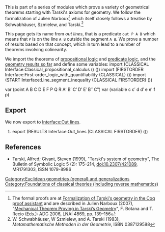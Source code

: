 {{interfaces
| imports = [[Interface:Line segment inequality]]
| exports = [[Interface:Out lines]]
}}

This is part of a series of modules which prove a variety of geometrical theorems starting with Tarski's axioms for geometry. We follow the formalization of Julien Narboux<ref>The formal proofs are at [http://www.lix.polytechnique.fr/Labo/Julien.Narboux/tarski.html Formalization of Tarski's geometry in the Coq proof assistant] and are described in Julien Narboux (2007), "[http://citeseerx.ist.psu.edu/viewdoc/summary?doi=10.1.1.158.8614 Mechanical Theorem Proving in Tarski’s Geometry]", F. Botana and T. Recio (Eds.): ADG 2006, LNAI 4869, pp. 139–156</ref> which itself closely follows a treatise by Schwabhäuser, Szmielew, and Tarski.<ref>W. Schwabhäuser, W Szmielew, and A. Tarski (1983), ''Metamathematische Methoden in der Geometrie'', ISBN 0387129588</ref>

This page gets its name from ''out lines'', that is a predicate <code>out P A B</code> which means that <code>P</code> is on the line <code>A B</code> outside the segment <code>A B</code>. We prove a number of results based on that concept, which in turn lead to a number of theorems involving colinearity.

We import the theorems of [[Interface:Classical propositional calculus|propositional logic]] and [[Interface:First-order logic with quantifiability|predicate logic]], and the [[Interface:Line segment inequality|geometry results so far]] and define some variables:
<jh>
import (CLASSICAL Interface:Classical_propositional_calculus () ())
import (FIRSTORDER Interface:First-order_logic_with_quantifiability (CLASSICAL) ())
import (START Interface:Line_segment_inequality (CLASSICAL FIRSTORDER) ())

var (point A B C D E F P Q R A′ B′ C′ D′ E′ B″ C″)
var (variable c c′ d d′ e e′ f p)
</jh>

== Export ==
We now export to [[Interface:Out lines]].
<jh>
#export (RESULTS Interface:Out_lines (CLASSICAL FIRSTORDER) ())
</jh>

== References ==
<references/>
* Tarski, Alfred; Givant, Steven (1999), "Tarski's system of geometry", The Bulletin of Symbolic Logic 5 (2): 175–214, doi:10.2307/421089, MR1791303, ISSN 1079-8986

{{DEFAULTSORT:{{PAGENAME}}}}
[[Category:Euclidean geometries (general) and generalizations]]
[[Category:Foundations of classical theories (including reverse mathematics)]]

